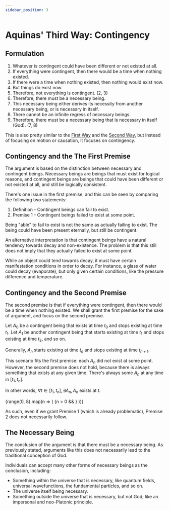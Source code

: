 ```yaml
---
sidebar_position: 3
---
```



# Aquinas' Third Way: Contingency

## Formulation

1. Whatever is contingent could have been different or not existed at all.
2. If everything were contingent, then there would be a time when nothing existed.
3. If there were a time when nothing existed, then nothing would exist now.
4. But things do exist now.
5. Therefore, not everything is contingent. (2, 3)
6. Therefore, there must be a necessary being.
7. This necessary being either derives its necessity from another necessary being, or is necessary in itself.
8. There cannot be an infinite regress of necessary beings.
9. Therefore, there must be a necessary being that is necessary in itself (God). (7, 8)

This is also pretty similar to the [First Way](./Aquinas%20First%20Way.mdx) and the [Second Way](./Aquinas%20Second%20Way.mdx), but instead of focusing on motion or causation, it focuses on contingency.

## Contingency and the The First Premise

The argument is based on the distinction between necessary and contingent beings.
Necessary beings are beings that must exist for logical reasons, and contingent beings are beings that could have been different or not existed at all, and still be logically consistent.

There's one issue in the first premise, and this can be seen by comparing the following two statements:

1. Definition - Contingent beings can fail to exist.
2. Premise 1 - Contingent beings failed to exist at some point.

Being "able" to fail to exist is not the same as actually failing to exist.
The being could have been present eternally, but still be contingent.

An alternative interpretation is that contingent beings have a natural tendency towards decay and non-existence.
The problem is that this still does not imply that they actually failed to exist at some point.

While an object could tend towards decay, it must have certain manifestation conditions in order to decay.
For instance, a glass of water could decay (evaporate), but only given certain conditions, like the pressure difference and temperature.

## Contingency and the Second Premise

The second premise is that if everything were contingent, then there would be a time when nothing existed.
We shall grant the first premise for the sake of argument, and focus on the second premise.

Let $A_0$ be a contingent being that exists at time $t_0$ and stops existing at time $t_1$.
Let $A_1$ be another contingent being that starts existing at time $t_1$ and stops existing at time $t_2$, and so on.

Generally, $A_n$ starts existing at time $t_n$ and stops existing at time $t_{n+1}$.

This scenario fits the first premise: each $A_n$ did not exist at some point.
However, the second premise does not hold, because there is always something that exists at any given time.
There's always some $A_n$ at any time in $[t_1, t_n]$.

In other words, $\forall t \in [t_1, t_n], \exists A_n, A_n \text{ exists at } t$.

<Mafs>
    <Transform translate={[-3.5, 0]}>
        {range(0, 8).map(n => (
            <Fragment key={n}>
                <Point x={n} y={0} />
                <LaTeX tex={"t_" + n} at={[n, 0.3]} />
                {n > 0 && <LaTeX tex={"A_" + (n - 1)} at={[n - 0.5, -0.3]} />}
            </Fragment>
        ))}
        <Line.Segment point1={[0, 0]} point2={[7, 0]} />
    </Transform>
</Mafs>

As such, even if we grant Premise 1 (which is already problematic), Premise 2 does not necessarily follow.

## The Necessary Being

The conclusion of the argument is that there must be a necessary being.
As previously stated, arguments like this does not necessarily lead to the traditional conception of God.

Individuals can accept many other forms of necessary beings as the conclusion, including:

- Something within the universe that is necessary, like quantum fields, universal wavefunctions, the fundamental particles, and so on.
- The universe itself being necessary.
- Something outside the universe that is necessary, but not God; like an impersonal and neo-Platonic principle.
